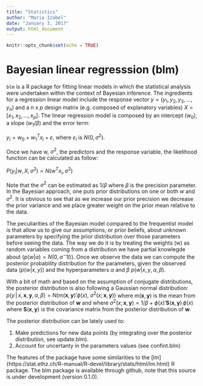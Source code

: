 ```yaml
---
title: "Statistics"
author: "Maria Izabel"
date: "January 3, 2017"
output: html_document
---
```


```r
knitr::opts_chunk$set(echo = TRUE)
```

# Bayesian linear regresssion (blm)

```blm``` is a R package for fitting linear models in which the statistical analysis were undertaken within the context of Bayesian inference. The ingredients for a regression linear model include the response vector $y= (y_1, y_2, y_3, ..., y_n)$ and a $n$ x $p$ design matrix (e.g. composed of explanatory variables) $X = [x_1, x_2, ..., x_p]$. The linear regression model is composed by an intercept ($w_0$), a slope ($w_1 / \beta$) and the error term:

$y_i = w_0 + w_1^Tx_i + ε$, where $ε_i$ is $N(0,\sigma^2)$.

Once we have w, $\sigma^2$, the predictors and the response variable, the likelihood function can be calculated as follow:

$P(y_i |w, X, \sigma^2) = N(w^Tx_i, \sigma^2)$ 

Note that the $\sigma^2$ can be estimated as $1/\beta$ where $\beta$ is the precision parameter. In the Bayesian approach, one puts prior distributions on one or both $w$ and $\sigma^2$. It is obvious to see that as we increase our prior precision we decrease the prior variance and we place greater weight on the prior mean relative to the data. 

The peculiarities of the Bayesian model compared to the frequentist model is that allow us to give our assumptions, or prior beliefs, about unknown parameters by specifying the prior distribution over those parameters before seeing the data. The way we do it is by treating the weights (w) as random variables coming from a distribution we have partial knowlegde about ($p(w|\alpha) = N(0, \alpha^-1I)$). Once we observe the data we can compute the posterior probability distribution for the parameters, given the observed data ($p(w|x,y)$) and the hyperparameters $\alpha$ and $\beta$ $p(w|x,y, \alpha, \beta)$. 

With a bit of math and based on the assumption of conjugate distributions, the posterior distribution is also following a Gaussian normal distribution: $p(y\,|\,x,\mathbf{x},\mathbf{y},\alpha,\beta) = \mathrm{N}\left(\mathrm{m}(\mathbf{x},\mathbf{y})'\phi(x),\;\sigma^2(x;\mathbf{x},\mathbf{y})\right)$
where $\mathrm{m}(\mathbf{x},\mathbf{y})$ is the mean from the posterior distribution of $\mathbf{w}$ and where $\sigma^2(x;\mathbf{x},\mathbf{y})=1/\beta+\phi(x)'\mathbf{S}(\mathbf{x},\mathbf{y})\,\phi(x)$ where $\mathbf{S}(\mathbf{x},\mathbf{y})$ is the covariance matrix from the posterior distribution of $\mathbf{w}$.

The posterior distribution can be lately used to:

1. Make predictions for new data points (by integrating over the posterior distribution, see update.blm).
2. Account for uncertanty in the parameters values (see confint.blm)
 
The features of the package have some similarities to the [lm]{https://stat.ethz.ch/R-manual/R-devel/library/stats/html/lm.html} R package. 
The blm package is available through github, note that this source is under development (version 0.1.0).
